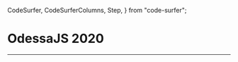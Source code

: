   CodeSurfer,
  CodeSurferColumns,
  Step,
} from "code-surfer";


# OdessaJS 2020

---

<!-- renderAxis -->
<CodeSurfer>

```js title="renderAxis" file=./src/RenderAxis.js
```
```js 3 title="renderAxis" subtitle="props" file=./src/RenderAxis.js
```

```js 5 title="renderAxis" subtitle="axis" file=./src/RenderAxis.js
```

```js 7:19 title="renderAxis" subtitle="style" file=./src/RenderAxis.js
```


```js 2,9:11 title="Canvas" subtitle="first render" file=./src/Canvas.js
```

```js 4:7 title="Canvas" subtitle="actual drawing" file=./src/Canvas.js
```

```js title="SVG" subtitle="React way" file=./src/SVG.js
```

```js title="scale" file=./src/scale.js
```

```js 1:7 title="scale" file=./src/scale.js
```

```js 9:15 title="scale" file=./src/scale.js
```

```js title="TimeLine" file=./src/TimeLine.js
```

```js 2:7 title="scale & data" file=./src/TimeLine.js
```

```js 10:20 title="declarative" file=./src/TimeLine.js
```

</CodeSurfer>
